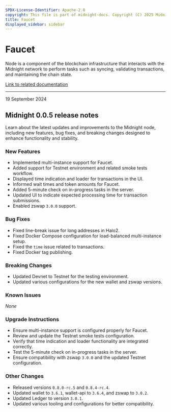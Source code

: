 ```yaml
---
SPDX-License-Identifier: Apache-2.0
copyright: This file is part of midnight-docs. Copyright (C) 2025 Midnight Foundation. Licensed under the Apache License, Version 2.0 (the "License"); You may not use this file except in compliance with the License. You may obtain a copy of the License at http://www.apache.org/licenses/LICENSE-2.0 Unless required by applicable law or agreed to in writing, software distributed under the License is distributed on an "AS IS" BASIS, WITHOUT WARRANTIES OR CONDITIONS OF ANY KIND, either express or implied. See the License for the specific language governing permissions and limitations under the License.
title: Faucet
displayed_sidebar: sidebar
---
```


# Faucet

Node is a component of the blockchain infrastructure that interacts with the Midnight network to perform tasks such as syncing, validating transactions, and maintaining the chain state.

[Link to related documentation](../../develop/nodes-and-dapps/node-endpoints)

---

<div 
  style={{
    marginTop: '0',
    fontSize: '1rem',
    fontWeight: 'normal',
    marginBottom: '0.5rem'
  }}
>
  19 September 2024
</div>

## Midnight 0.0.5 release notes

Learn about the latest updates and improvements to the Midnight node, including new features, bug fixes, and breaking changes designed to enhance functionality and stability.

### New Features
- Implemented multi-instance support for Faucet.  
- Added support for Testnet environment and related smoke tests workflow.  
- Displayed time indication and loader for transactions in the UI.  
- Informed wait times and token amounts for Faucet.  
- Added 5-minute check on in-progress tasks in the server.  
- Updated UI to indicate expected processing time for transaction submissions.  
- Enabled zswap `3.0.0` support.  

### Bug Fixes
- Fixed line-break issue for long addresses in Halo2.  
- Fixed Docker Compose configuration for load-balanced multi-instance setup.  
- Fixed the `time` issue related to transactions.  
- Fixed Docker tag publishing.  

### Breaking Changes
- Updated Devnet to Testnet for the testing environment.  
- Updated various configurations for the new wallet and zswap versions.

### Known Issues
_None_

### Upgrade Instructions
- Ensure multi-instance support is configured properly for Faucet.  
- Review and update the Testnet smoke tests configuration.  
- Verify that time indication and loader functionality are integrated correctly.  
- Test the 5-minute check on in-progress tasks in the server.  
- Ensure compatibility with zswap `3.0.0` and the updated Testnet configuration.  

### Other Changes
- Released versions `0.8.0-rc.5` and `0.8.4-rc.4`.  
- Updated wallet to `3.6.1`, wallet-api to `3.6.4`, and zswap to `3.0.2`.  
- Updated Ledger to version `3.0.1`.  
- Updated various tooling and configurations for better compatibility.  
